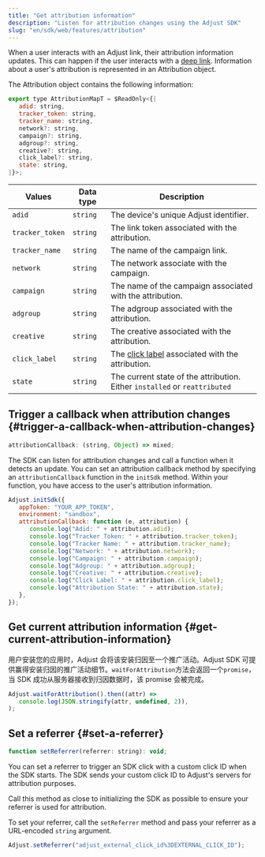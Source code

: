 ```yaml
---
title: "Get attribution information"
description: "Listen for attribution changes using the Adjust SDK"
slug: "en/sdk/web/features/attribution"
---
```

When a user interacts with an Adjust link, their attribution information updates. This can happen if the user interacts with a [deep link](https://help.adjust.com/en/article/deep-links). Information about a user's attribution is represented in an Attribution object.

The Attribution object contains the following information:
<codeblock title="Interface declaration"> 

```js
export type AttributionMapT = $ReadOnly<{|
   adid: string,
   tracker_token: string,
   tracker_name: string,
   network?: string,
   campaign?: string,
   adgroup?: string,
   creative?: string,
   click_label?: string,
   state: string,
|}>;
```

</CodeBlock> 

|     Values      | Data type |                                             Description                                             |
|-----------------|-----------|-----------------------------------------------------------------------------------------------------|
| `adid`          | `string`  | The device's unique Adjust identifier.                                                              |
| `tracker_token` | `string`  | The link token associated with the attribution.                                                     |
| `tracker_name`  | `string`  | The name of the campaign link.                                                                      |
| `network`       | `string`  | The network associate with the campaign.                                                            |
| `campaign`      | `string`  | The name of the campaign associated with the attribution.                                           |
| `adgroup`       | `string`  | The adgroup associated with the attribution.                                                        |
| `creative`      | `string`  | The creative associated with the attribution.                                                       |
| `click_label`   | `string`  | The [click label](https://help.adjust.com/en/article/user-rewards) associated with the attribution. |
| `state`         | `string`  | The current state of the attribution. Either `installed` or `reattributed`                          |

Trigger a callback when attribution changes \{\#trigger\-a\-callback\-when\-attribution\-changes\}
----------------------------------------------------------------------------------------------------------

<codeblock title="Property declaration"> 

```js
attributionCallback: (string, Object) => mixed;
```

</CodeBlock> 

The SDK can listen for attribution changes and call a function when it detects an update. You can set an attribution callback method by specifying an `attributionCallback` function in the `initSdk` method. Within your function, you have access to the user's attribution information.

```js
Adjust.initSdk({
   appToken: "YOUR_APP_TOKEN",
   environment: "sandbox",
   attributionCallback: function (e, attribution) {
      console.log("Adid: " + attribution.adid);
      console.log("Tracker Token: " + attribution.tracker_token);
      console.log("Tracker Name: " + attribution.tracker_name);
      console.log("Network: " + attribution.network);
      console.log("Campaign: " + attribution.campaign);
      console.log("Adgroup: " + attribution.adgroup);
      console.log("Creative: " + attribution.creative);
      console.log("Click Label: " + attribution.click_label);
      console.log("Attribution State: " + attribution.state);
   },
});
```

Get current attribution information \{\#get\-current\-attribution\-information\}
--------------------------------------------------------------------------------------

<minorversion changed="5.7.0" link="https://github.com/adjust/web_sdk/releases/tag/v5.7.0" /> 

用户安装您的应用时，Adjust 会将该安装归因至一个推广活动。Adjust SDK 可提供赢得安装归因的推广活动细节。`waitForAttribution`方法会返回一个`promise`，当 SDK 成功从服务器接收到归因数据时，该 promise 会被完成。

```js
Adjust.waitForAttribution().then((attr) =>
   console.log(JSON.stringify(attr, undefined, 2)),
);
```

Set a referrer \{\#set\-a\-referrer\}
------------------------------------------

<codeblock title="Method signature"> 

```js
function setReferrer(referrer: string): void;
```

</CodeBlock> 

You can set a referrer to trigger an SDK click with a custom click ID when the SDK starts. The SDK sends your custom click ID to Adjust's servers for attribution purposes.
<callout type="important"> 

Call this method as close to initializing the SDK as possible to ensure your referrer is used for attribution.
</Callout> 

To set your referrer, call the `setReferrer` method and pass your referrer as a URL\-encoded `string` argument.
<codeblock highlight="adjust_external_click_id%3DEXTERNAL_CLICK_ID\"> 

```js
Adjust.setReferrer("adjust_external_click_id%3DEXTERNAL_CLICK_ID");
```

</CodeBlock>

